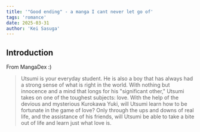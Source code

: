 ```yaml
---
title: '"Good ending" - a manga I cant never let go of'
tags: 'romance'
date: 2025-03-31
author: 'Kei Sasuga'
---
```


## Introduction

From MangaDex :)
> Utsumi is your everyday student.
He is also a boy that has always had a strong sense of what is right in the world.
With nothing but innocence and a mind that longs for his
"significant other," Utsumi takes on one of the toughest subjects: love. With the help of the devious and mysterious Kurokawa Yuki,
will Utsumi learn how to be fortunate in the game of love? Only through the ups and downs of real life,
and the assistance of his friends, will Utsumi be able to take a bite out of life and learn just what love is.

